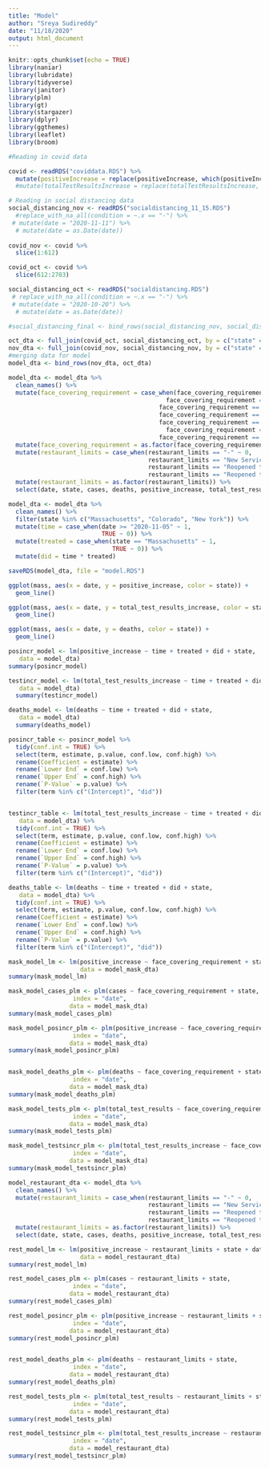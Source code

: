 ```yaml
---
title: "Model"
author: "Sreya Sudireddy"
date: "11/18/2020"
output: html_document
---
```


```r
knitr::opts_chunk$set(echo = TRUE)
library(naniar)
library(lubridate)
library(tidyverse)
library(janitor)
library(plm)
library(gt)
library(stargazer)
library(dplyr)
library(ggthemes)
library(leaflet)
library(broom)
```

```r
#Reading in covid data

covid <- readRDS("coviddata.RDS") %>%
  mutate(positiveIncrease = replace(positiveIncrease, which(positiveIncrease < 0), 0))
  #mutate(totalTestResultsIncrease = replace(totalTestResultsIncrease, which(totalTestResultsIncrease < 0), 0))

# Reading in social distancing data
social_distancing_nov <- readRDS("socialdistancing_11_15.RDS")
  #replace_with_na_all(condition = ~.x == "-") %>%
 # mutate(date = "2020-11-11") %>%
  # mutate(date = as.Date(date))
  
covid_nov <- covid %>%
  slice(1:612)

covid_oct <- covid %>%
  slice(612:2703)

social_distancing_oct <- readRDS("socialdistancing.RDS")
 # replace_with_na_all(condition = ~.x == "-") %>%
 # mutate(date = "2020-10-20") %>%
  # mutate(date = as.Date(date))

#social_distancing_final <- bind_rows(social_distancing_nov, social_distancing_oct)

oct_dta <- full_join(covid_oct, social_distancing_oct, by = c("state" = "Location"))
nov_dta <- full_join(covid_nov, social_distancing_nov, by = c("state" = "Location"))
#merging data for model
model_dta <- bind_rows(nov_dta, oct_dta)

```


```r
model_dta <- model_dta %>%
  clean_names() %>%
  mutate(face_covering_requirement = case_when(face_covering_requirement == "-" ~ 0,
                                            face_covering_requirement == "Required for Certain Employees" ~ 1,
                                          face_covering_requirement == "Allows Local Officials to Require for General Public" ~ 2,
                                          face_covering_requirement == "Allows Local Officals to Require for General Public" ~ 2,
                                          face_covering_requirement == "Required for Certain Employees; Allows Local Officials to Require for General Public" ~ 2,
                                            face_covering_requirement == "Required for Certain Employees; Required for General Public" ~ 3,
                                          face_covering_requirement == "Required for General Public" ~ 3)) %>%
  mutate(face_covering_requirement = as.factor(face_covering_requirement)) %>%
  mutate(restaurant_limits = case_when(restaurant_limits == "-" ~ 0,
                                       restaurant_limits == "New Service Limits" ~ 3,
                                       restaurant_limits == "Reopened to Dine-in Service with Capacity Limits" ~ 2,
                                       restaurant_limits == "Reopened to Dine-in Service" ~ 1)) %>%
  mutate(restaurant_limits = as.factor(restaurant_limits)) %>%
  select(date, state, cases, deaths, positive_increase, total_test_results, total_test_results_increase, face_covering_requirement, restaurant_limits)

```


```r
model_dta <- model_dta %>%
  clean_names() %>%
  filter(state %in% c("Massachusetts", "Colorado", "New York")) %>%
  mutate(time = case_when(date >= "2020-11-05" ~ 1,
                          TRUE ~ 0)) %>%
  mutate(treated = case_when(state == "Massachusetts" ~ 1,
                             TRUE ~ 0)) %>%
  mutate(did = time * treated)

saveRDS(model_dta, file = "model.RDS")
```


```r
ggplot(mass, aes(x = date, y = positive_increase, color = state)) +
  geom_line()

ggplot(mass, aes(x = date, y = total_test_results_increase, color = state)) +
  geom_line()

ggplot(mass, aes(x = date, y = deaths, color = state)) +
  geom_line()
```


```r
posincr_model <- lm(positive_increase ~ time + treated + did + state,
   data = model_dta)
summary(posincr_model)

testincr_model <- lm(total_test_results_increase ~ time + treated + did + state,
   data = model_dta)
  summary(testincr_model)

deaths_model <- lm(deaths ~ time + treated + did + state,
   data = model_dta)
  summary(deaths_model)
```


```r
posincr_table <- posincr_model %>%
  tidy(conf.int = TRUE) %>%
  select(term, estimate, p.value, conf.low, conf.high) %>%
  rename(Coefficient = estimate) %>%
  rename(`Lower End` = conf.low) %>%
  rename(`Upper End` = conf.high) %>%
  rename(`P-Value` = p.value) %>%
  filter(term %in% c("(Intercept)", "did"))


testincr_table <- lm(total_test_results_increase ~ time + treated + did + state,
   data = model_dta) %>%
  tidy(conf.int = TRUE) %>%
  select(term, estimate, p.value, conf.low, conf.high) %>%
  rename(Coefficient = estimate) %>%
  rename(`Lower End` = conf.low) %>%
  rename(`Upper End` = conf.high) %>%
  rename(`P-Value` = p.value) %>%
  filter(term %in% c("(Intercept)", "did"))

deaths_table <- lm(deaths ~ time + treated + did + state,
   data = model_dta) %>%
  tidy(conf.int = TRUE) %>%
  select(term, estimate, p.value, conf.low, conf.high) %>%
  rename(Coefficient = estimate) %>%
  rename(`Lower End` = conf.low) %>%
  rename(`Upper End` = conf.high) %>%
  rename(`P-Value` = p.value) %>%
  filter(term %in% c("(Intercept)", "did"))

```
























```r
mask_model_lm <- lm(positive_increase ~ face_covering_requirement + state + date,
                    data = model_mask_dta)
summary(mask_model_lm)

mask_model_cases_plm <- plm(cases ~ face_covering_requirement + state,
                  index = "date",
                 data = model_mask_dta)
summary(mask_model_cases_plm)

mask_model_posincr_plm <- plm(positive_increase ~ face_covering_requirement + state,
                  index = "date",
                 data = model_mask_dta)
summary(mask_model_posincr_plm)


mask_model_deaths_plm <- plm(deaths ~ face_covering_requirement + state,
                  index = "date",
                 data = model_mask_dta)
summary(mask_model_deaths_plm)

mask_model_tests_plm <- plm(total_test_results ~ face_covering_requirement + state,
                  index = "date",
                 data = model_mask_dta)
summary(mask_model_tests_plm)

mask_model_testsincr_plm <- plm(total_test_results_increase ~ face_covering_requirement + state,
                  index = "date",
                 data = model_mask_dta)
summary(mask_model_testsincr_plm)

```

```r
model_restaurant_dta <- model_dta %>%
  clean_names() %>%
  mutate(restaurant_limits = case_when(restaurant_limits == "-" ~ 0,
                                       restaurant_limits == "New Service Limits" ~ 3,
                                       restaurant_limits == "Reopened to Dine-in Service with Capacity Limits" ~ 2,
                                       restaurant_limits == "Reopened to Dine-in Service" ~ 1)) %>%
  mutate(restaurant_limits = as.factor(restaurant_limits)) %>%
  select(date, state, cases, deaths, positive_increase, total_test_results, total_test_results_increase, restaurant_limits)

```

```r
rest_model_lm <- lm(positive_increase ~ restaurant_limits + state + date,
                    data = model_restaurant_dta)
summary(rest_model_lm)

rest_model_cases_plm <- plm(cases ~ restaurant_limits + state,
                  index = "date",
                 data = model_restaurant_dta)
summary(rest_model_cases_plm)

rest_model_posincr_plm <- plm(positive_increase ~ restaurant_limits + state,
                  index = "date",
                 data = model_restaurant_dta)
summary(rest_model_posincr_plm)


rest_model_deaths_plm <- plm(deaths ~ restaurant_limits + state,
                  index = "date",
                 data = model_restaurant_dta)
summary(rest_model_deaths_plm)

rest_model_tests_plm <- plm(total_test_results ~ restaurant_limits + state,
                  index = "date",
                 data = model_restaurant_dta)
summary(rest_model_tests_plm)

rest_model_testsincr_plm <- plm(total_test_results_increase ~ restaurant_limits + state,
                  index = "date",
                 data = model_restaurant_dta)
summary(rest_model_testsincr_plm)
```

